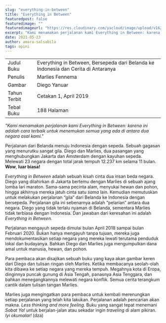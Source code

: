 ```yaml
---
slug: "everything-in-between"
title: "Everything in Between"
featuredpost: false
featuredimage: ""
featuredimageurl: "https://res.cloudinary.com/yacloud/image/upload/v1624708914/articles%20pictures/2021-05-23-everything-in-between/everything-in-between-pic_becsf1.png"
excerpt: "Kami menamakan perjalanan kami Everything in Between: karena ini adalah cara terbaik untuk menemukan semua yang ada di antara dua negara asal kami."
date: 2021-05-23
author: amara-salsabila
tags: opini
---
```


|              |                                                                                    |
| ------------ | ---------------------------------------------------------------------------------- |
| Judul Buku   | Everything in Between, Bersepeda dari Belanda ke Indonesia dan Cerita di Antaranya |
| Penulis      | Marlies Fennema                                                                    |
| Gambar       | Diego Yanuar                                                                       |
| Tahun Terbit | Cetakan 1, April 2019                                                              |
| Tebal Buku   | 188 Halaman                                                                        |

_"Kami menamakan perjalanan kami Everything in Between: karena ini adalah cara terbaik untuk menemukan semua yang ada di antara dua negara asal kami."_

Perjalanan dari Belanda menuju Indonesia dengan sepeda. Sebuah gagasan yang menurutku sangat gila. Diego dan Marlies, dua pasangan yang menghubungkan Jakarta dan Amsterdam dengan kayuhan sepeda. Melewati 23 negara dengan total jarak tempuh 12.237 km selama 11 bulan. **Wow**, **luar biasa!**

_Everything in Between_ adalah sebuah kisah cinta dua insan beda negara. Diego yang dilahirkan di Jakarta bertemu dengan Marlies di sebuah ajang lomba lari maraton. Sama-sama pecinta alam, menyukai hewan dan pohon, hingga akhirnya mereka jatuh cinta satu _sama_ lain. Kemudian memutuskan untuk melakukan perjalanan “gila” dari Belanda ke Indonesia dengan bersepeda. Perjalanan gila ini sebenarnya adalah “pelarian” antara dua negara. Diego yang tidak terlalu nyaman di Belanda, sementara Marlies tidak terbiasa dengan Indonesia. Dan jawaban dari keresahan ini adalah _Everything in Between._

Perjalanan mengayuh sepeda dimulai bulan April 2018 sampai bulan Februari 2020. Bukan hanya mengayuh tanpa tujuan, mereka juga mendokumentasikan setiap negara yang mereka lewati terutama penduduk lokal dan budayanya. Bahkan Diego dan Marlies juga mengumpulkan dana amal untuk manusia, hewan, dan pohon.

Para pembaca akan disajikan sebuah buku yang kaya akan gambar keren dari Diego dan tulisan ringan oleh Marlies. Ketika membacanya seolah-olah kita dibawa ke setiap negara yang mereka tempuh. Megahnya kota di Eropa, dinginnya puncak gunung di Asia Tengah, panasnya Asia Tenggara, dan bahkan menegangkannya melewati negara konflik. Semua cerita terangkum cantik dalam tulisan tangan Marlies.

Marlies juga mengingatkan para pembaca untuk kembali merenungkan setiap perjalanan yang telah kita lakukan. Perjalanan adalah pencarian akan makna. _Less thinking and more feeling._ Buku yang sangat tepat menemani _Sobat Ya!_ untuk berjalan-jalan atau sekadar ingin _traveling_ di alam pikiran. _Iyi okumalar!_ (dza)
